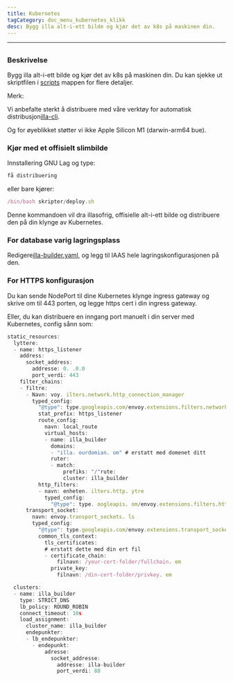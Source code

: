 ```yaml
---
title: Kubernetes
tagCategory: doc_menu_kubernetes_klikk
desc: Bygg illa alt-i-ett bilde og kjør det av k8s på maskinen din.
---
```


* * *

## <Heading hidden>Kubernetes</Heading>

### Beskrivelse

Bygg illa alt-i-ett bilde og kjør det av k8s på maskinen din. Du kan sjekke ut skriptfilen i [scripts](https://github.com/illacloud/deploy-illa-manually/blob/main/kubernetes/scripts) mappen for flere detaljer.

Merk:

Vi anbefalte sterkt å distribuere med våre verktøy for automatisk distribusjon[illa-cli](https://github.com/illacloud/illa).

Og for øyeblikket støtter vi ikke Apple Silicon M1 (darwin-arm64 bue).

### Kjør med et offisielt slimbilde

Innstallering GNU Lag og type:

```jsx
få distribuering
```

eller bare kjører:

```jsx
/bin/bash skripter/deploy.sh
```

Denne kommandoen vil dra illasofrig, offisielle alt-i-ett bilde og distribuere den på din klynge av Kubernetes.

### For database varig lagringsplass

Redigere[illa-builder.yaml](https://github.com/illacloud/deploy-illa-manually/blob/main/kubernetes/illa-builder.yaml), og legg til IAAS hele lagringskonfigurasjonen på den.

### For HTTPS konfigurasjon

Du kan sende NodePort til dine Kubernetes klynge ingress gateway og skrive om til 443 porten, og legge https cert i din ingress gateway.

Eller, du kan distribuere en inngang port manuelt i din server med Kubernetes, config sånn som:

```jsx
static_resources:
  lyttere:
  - name: https_listener
    address:
      socket_address:
        addresse: 0. .0.0
        port_verdi: 443
    filter_chains:
    - filtre:
      - Navn: voy. ilters.network.http_connection_manager
        typed_config:
          "@type": type.googleapis.com/envoy.extensions.filters.network.http_connection_manager.v3. ttpConnectionManager
          stat_prefix: https_listener
          route_config:
            navn: local_route
            virtual_hosts:
            - name: illa_builder
              domains:
              - "illa. ourdomian. om" # erstatt med domenet ditt
              ruter:
              - match:
                  prefiks: "/"rute:
                  cluster: illa_builder
          http_filters:
          - navn: enheten. ilters.http. ytre
            typed_config:
              "@type": type. oogleapis. om/envoy.extensions.filters.http.router.v3.Router
      transport_socket:
        navn: envoy.transport_sockets. ls
        typed_config:
          "@type": type.googleapis.com/envoy.extensions.transport_sockets.tls.v3. ownstreamTlsContext
          common_tls_context:
            tls_certificates:
            # erstatt dette med din ert fil
            - certificate_chain:
                filnavn: /your-cert-folder/fullchain. em
              private_key:
                filnavn: /din-cert-folder/privkey. em

  clusters:
  - name: illa_builder
    type: STRICT_DNS
    lb_policy: ROUND_ROBIN
    connect_timeout: 10s
    load_assignment:
      cluster_name: illa_builder
      endepunkter:
      - lb_endepunkter:
        - endepunkt:
            adresse:
              socket_addresse:
                addresse: illa-builder
                port_verdi: 80
```
